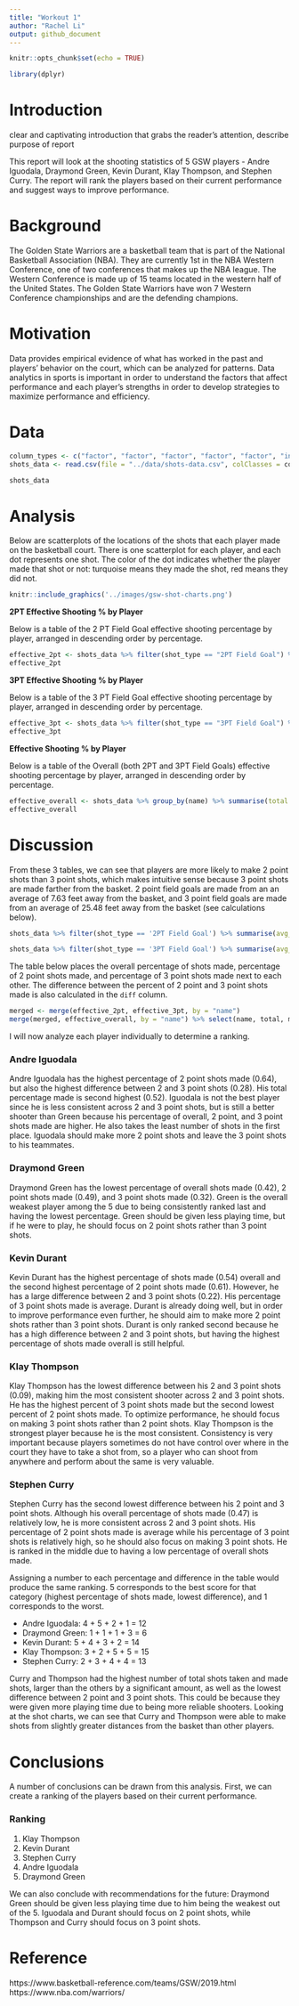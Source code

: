 ```yaml
---
title: "Workout 1"
author: "Rachel Li"
output: github_document
---
```


```r
knitr::opts_chunk$set(echo = TRUE)
```

```r
library(dplyr)
```

# Introduction 

clear and captivating introduction that grabs the reader's attention, describe purpose of report 

This report will look at the shooting statistics of 5 GSW players - Andre Iguodala, Draymond Green, Kevin Durant, Klay Thompson, and Stephen Curry. The report will rank the players based on their current performance and suggest ways to improve performance. 

# Background 

The Golden State Warriors are a basketball team that is part of the National Basketball Association (NBA). They are currently 1st in the NBA Western Conference, one of two conferences that makes up the NBA league. The Western Conference is made up of 15 teams located in the western half of the United States. The Golden State Warriors have won 7 Western Conference championships and are the defending champions. 

# Motivation 

Data provides empirical evidence of what has worked in the past and players' behavior on the court, which can be analyzed for patterns. Data analytics in sports is important in order to understand the factors that affect performance and each player's strengths in order to develop strategies to maximize performance and efficiency. 

# Data

```r
column_types <- c("factor", "factor", "factor", "factor", "factor", "integer", "integer", "factor", "factor", "factor", "integer", "factor", "integer", "integer", "factor", "integer")
shots_data <- read.csv(file = "../data/shots-data.csv", colClasses = column_types, row.names = 1)
```

```r
shots_data
```

# Analysis

Below are scatterplots of the locations of the shots that each player made on the basketball court. There is one scatterplot for each player, and each dot represents one shot. The color of the dot indicates whether the player made that shot or not: turquoise means they made the shot, red means they did not.

```r
knitr::include_graphics('../images/gsw-shot-charts.png')
```

**2PT Effective Shooting % by Player**

Below is a table of the 2 PT Field Goal effective shooting percentage by player, arranged in descending order by percentage.

```r
effective_2pt <- shots_data %>% filter(shot_type == "2PT Field Goal") %>% group_by(name) %>% summarise(total = length(shot_type), made = sum(shot_made_flag == "shot_yes"), perc_made_2 = made / total) %>% arrange(desc(perc_made_2))
effective_2pt
```

**3PT Effective Shooting % by Player**

Below is a table of the 3 PT Field Goal effective shooting percentage by player, arranged in descending order by percentage.

```r
effective_3pt <- shots_data %>% filter(shot_type == "3PT Field Goal") %>% group_by(name) %>% summarise(total = length(shot_type), made = sum(shot_made_flag == "shot_yes"), perc_made_3 = made / total) %>% arrange(desc(perc_made_3))
effective_3pt
```

**Effective Shooting % by Player**

Below is a table of the Overall (both 2PT and 3PT Field Goals) effective shooting percentage by player, arranged in descending order by percentage.

```r
effective_overall <- shots_data %>% group_by(name) %>% summarise(total = length(shot_type), made = sum(shot_made_flag == "shot_yes"), perc_made = made / total) %>% arrange(desc(perc_made))
effective_overall
```

# Discussion 

From these 3 tables, we can see that players are more likely to make 2 point shots than 3 point shots, which makes intuitive sense because 3 point shots are made farther from the basket. 2 point field goals are made from an an average of 7.63 feet away from the basket, and 3 point field goals are made from an average of 25.48 feet away from the basket (see calculations below).

```r
shots_data %>% filter(shot_type == '2PT Field Goal') %>% summarise(avg_distance = mean(shot_distance))
```

```r
shots_data %>% filter(shot_type == '3PT Field Goal') %>% summarise(avg_distance = mean(shot_distance))
```

The table below places the overall percentage of shots made, percentage of 2 point shots made, and percentage of 3 point shots made next to each other. The difference between the percent of 2 point and 3 point shots made is also calculated in the `diff` column. 

```r
merged <- merge(effective_2pt, effective_3pt, by = "name")
merge(merged, effective_overall, by = "name") %>% select(name, total, made, perc_made, perc_made_2, perc_made_3) %>% mutate(diff = perc_made_2 - perc_made_3)
```

I will now analyze each player individually to determine a ranking.

### Andre Iguodala

Andre Iguodala has the highest percentage of 2 point shots made (0.64), but also the highest difference between 2 and 3 point shots (0.28). His total percentage made is second highest (0.52). Iguodala is not the best player since he is less consistent across 2 and 3 point shots, but is still a better shooter than Green because his percentage of overall, 2 point, and 3 point shots made are higher. He also takes the least number of shots in the first place. Iguodala should make more 2 point shots and leave the 3 point shots to his teammates. 

### Draymond Green 

Draymond Green has the lowest percentage of overall shots made (0.42), 2 point shots made (0.49), and 3 point shots made (0.32). Green is the overall weakest player among the 5 due to being consistently ranked last and having the lowest percentage. Green should be given less playing time, but if he were to play, he should focus on 2 point shots rather than 3 point shots. 

### Kevin Durant

Kevin Durant has the highest percentage of shots made (0.54) overall and the second highest percentage of 2 point shots made (0.61). However, he has a large difference between 2 and 3 point shots (0.22). His percentage of 3 point shots made is average. Durant is already doing well, but in order to improve performance even further, he should aim to make more 2 point shots rather than 3 point shots. Durant is only ranked second because he has a high difference between 2 and 3 point shots, but having the highest percentage of shots made overall is still helpful.

### Klay Thompson 

Klay Thompson has the lowest difference between his 2 and 3 point shots (0.09), making him the most consistent shooter across 2 and 3 point shots. He has the highest percent of 3 point shots made but the second lowest percent of 2 point shots made. To optimize performance, he should focus on making 3 point shots rather than 2 point shots. Klay Thompson is the strongest player because he is the most consistent. Consistency is very important because players sometimes do not have control over where in the court they have to take a shot from, so a player who can shoot from anywhere and perform about the same is very valuable. 

### Stephen Curry 

Stephen Curry has the second lowest difference between his 2 point and 3 point shots. Although his overall percentage of shots made (0.47) is relatively low, he is more consistent across 2 and 3 point shots. His percentage of 2 point shots made is average while his percentage of 3 point shots is relatively high, so he should also focus on making 3 point shots. He is ranked in the middle due to having a low percentage of overall shots made. 

Assigning a number to each percentage and difference in the table would produce the same ranking. 5 corresponds to the best score for that category (highest percentage of shots made, lowest difference), and 1 corresponds to the worst.

* Andre Iguodala: 4 + 5 + 2 + 1 = 12
* Draymond Green: 1 + 1 + 1 + 3 = 6
* Kevin Durant: 5 + 4 + 3 + 2 = 14
* Klay Thompson: 3 + 2 + 5 + 5 = 15
* Stephen Curry: 2 + 3 + 4 + 4 = 13

Curry and Thompson had the highest number of total shots taken and made shots, larger than the others by a significant amount, as well as the lowest difference between 2 point and 3 point shots. This could be because they were given more playing time due to being more reliable shooters. Looking at the shot charts, we can see that Curry and Thompson were able to make shots from slightly greater distances from the basket than other players.  

# Conclusions 

A number of conclusions can be drawn from this analysis. First, we can create a ranking of the players based on their current performance.

### Ranking 

1. Klay Thompson
2. Kevin Durant
3. Stephen Curry
4. Andre Iguodala
5. Draymond Green

We can also conclude with recommendations for the future: Draymond Green should be given less playing time due to him being the weakest out of the 5. Iguodala and Durant should focus on 2 point shots, while Thompson and Curry should focus on 3 point shots. 

# Reference

https://www.basketball-reference.com/teams/GSW/2019.html
https://www.nba.com/warriors/ 